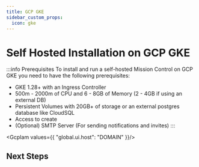 ```yaml
---
title: GCP GKE
sidebar_custom_props:
  icon: gke
---
```



# Self Hosted Installation on GCP GKE

:::info Prerequisites
To install and run a self-hosted Mission Control on GCP GKE you need to have the following prerequisites:

- GKE 1.28+ with an Ingress Controller
- 500m - 2000m of CPU and 6 - 8GB of Memory (2 - 4GB if using an external DB)
- Persistent Volumes with 20GB+ of storage or an external postgres database like CloudSQL
- Access to create
- (Optional) SMTP Server (For sending notifications and invites)
:::



<GcpIam values={{
  "global.ui.host": "DOMAIN"
}}/>


## Next Steps

<Cards className="border border-t border-solid border-gray-200">


  <Card size="sm" title="Scrape GCP Resources" icon="aws" link="/integrations/aws/getting-started">
          <Tag label="Integration"/>
  </Card>

  <Card size="sm" title="Scraper" icon="aws" link="/guide/config-db/scrapers/aws">
          <Tag label="CRD"/>
  </Card>


</Cards>


